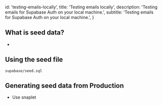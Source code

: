 
  id: 'testing-emails-locally',
  title: 'Testing emails locally',
  description: 'Testing emails for Supabase Auth on your local machine.',
  subtitle: 'Testing emails for Supabase Auth on your local machine.',
}

## What is seed data?

-

## Using the seed file

```
supabase/seed.sql
```

## Generating seed data from Production

- Use snaplet


